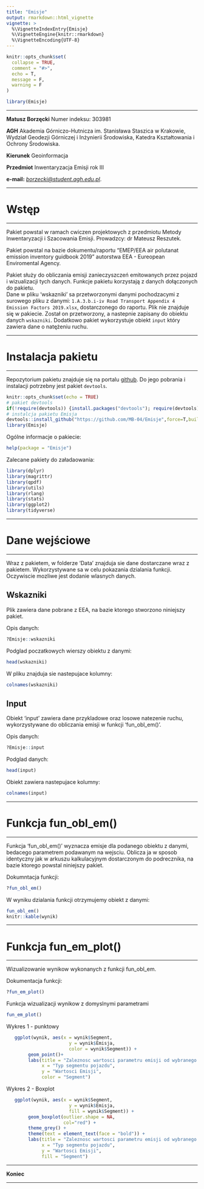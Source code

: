 ```yaml
---
title: "Emisje"
output: rmarkdown::html_vignette
vignette: >
  %\VignetteIndexEntry{Emisje}
  %\VignetteEngine{knitr::rmarkdown}
  %\VignetteEncoding{UTF-8}
---
```


```r
knitr::opts_chunk$set(
  collapse = TRUE,
  comment = "#>",
  echo = T,
  message = F,
  warning = F
)
```

```r
library(Emisje)
```


***

**Matusz Borzęcki**
Numer indeksu: 303981

**AGH** Akademia Górniczo-Hutnicza im. Stanisława Staszica w Krakowie, Wydział Geodezji Górniczej i Inżynierii Środowiska, Katedra Kształtowania i Ochrony Środowiska.

**Kierunek** Geoinformacja

**Przedmiot** Inwentaryzacja Emisji rok III

**e-mail:** *[borzecki@student.agh.edu.pl](borzecki@student.agh.edu.pl)*.

***
# Wstęp
***

Pakiet powstal w ramach cwiczen projektowych z przedmiotu Metody Inwentaryzacji i Szacowania Emisji. Prowadzcy: dr Mateusz Reszutek.

Pakiet powstal na bazie dokumentu/raportu "EMEP/EEA air polutanat emission inventory guidbook 2019" autorstwa EEA - Eureopean Enviromental Agency.

Pakiet służy do obliczania emisji zanieczyszczeń emitowanych przez pojazd i wizualizacji tych danych. Funkcje pakietu korzystają z danych dołączonych do pakietu.   
Dane w pliku 'wskazniki' sa przetworzonymi danymi pochodzacymi z surowego pliku z danymi:  `1.A.3.b.i-iv Road Transport Appendix 4 Emission Factors 2019.xlsx`, dostarczonego do raportu. Plik nie znajduje się w pakiecie. Został on przetworzony, a nastepnie zapisany do obiektu danych `wskazniki`. Dodatkowo pakiet wykorzystuje obiekt `input` który zawiera dane o natężeniu ruchu.  

***
# Instalacja pakietu
***

Repozytorium pakietu znajduje się na portalu [github](https://github.com/MB-04).
Do jego pobrania i instalacji potrzebny jest pakiet `devtools`.

```r
knitr::opts_chunk$set(echo = TRUE)
# pakiet devtools
if(!require(devtools)) {install.packages("devtools"); require(devtools)}
# instalcja pakietu Emisja
devtools::install_github("https://github.com/MB-04/Emisje",force=T,build_vignettes = T)
library(Emisje)
```

Ogólne informacje o pakiecie:

```r
help(package = "Emisje")
```

Zalecane pakiety do załadaowania:

```r
library(dplyr)
library(magrittr)
library(qpdf)
library(utils)
library(rlang)
library(stats)
library(ggplot2)
library(tidyverse)
```

***
# Dane wejściowe 
***

Wraz z pakietem, w folderze 'Data' znajduja sie dane dostarczane wraz z pakietem. Wykorzystywane sa w celu pokazania dzialania funkcji.
Oczywiscie mozliwe jest dodanie wlasnych danych.
        
## Wskazniki

Plik zawiera dane pobrane z EEA, na bazie ktorego stworzono niniejszy pakiet.

Opis danych:
```r
?Emisje::wskazniki
```

Podglad poczatkowych wierszy obiektu z danymi:
```r
head(wskazniki)
```

W pliku znajduja sie nastepujace kolumny:
```r
colnames(wskazniki)
```

## Input

Obiekt 'input' zawiera dane przykladowe oraz losowe natezenie ruchu, wykorzystywane do obliczania emisji w funkcji 'fun_obl_em()'. 

Opis danych:
```r
?Emisje::input
```
Podglad danych:
```r
head(input)
```

Obiekt zawiera nastepujace kolumny:
```r
colnames(input)
```

***
# Funkcja fun_obl_em()
***

Funkcja 'fun_obl_em()' wyznacza emisje dla podanego obiektu z danymi, bedacego parametrem podawanym na wejsciu. Oblicza ja w sposob identyczny jak w arkuszu kalkulacyjnym dostarczonym do podrecznika, na bazie ktorego powstal niniejszy pakiet.

Dokumntacja funkcji:
```r
?fun_obl_em()
```

W wyniku dzialania funkcji otrzymujemy obiekt z danymi:
```r
fun_obl_em()
knitr::kable(wynik)
```

***
# Funkcja fun_em_plot()
***

Wizualizowanie wynikow wykonanych z funkcji fun_obl_em. 

Dokumentacja funkcji:
```r
?fun_em_plot()
```

Funkcja wizualizacji wynikow z domyslnymi parametrami
```r
fun_em_plot() 
```

Wykres 1 - punktowy

```r
   ggplot(wynik, aes(x = wynik$Segment,
                       y = wynik$Emisja,
                       color = wynik$Segment)) +
        geom_point()+
        labs(title = "Zaleznosc wartosci parametru emisji od wybranego segmentu",
             x = "Typ segmentu pojazdu",
             y = "Wartosci Emisji",
             color = "Segment")
```


Wykres 2 - Boxplot

```r
   ggplot(wynik, aes(x = wynik$Segment,
                       y = wynik$Emisja,
                       fill = wynik$Segment)) +
        geom_boxplot(outlier.shape = NA,
                     col="red") +
        theme_grey() +
        theme(text = element_text(face = "bold")) +
        labs(title = "Zaleznosc wartosci parametru emisji od wybranego segmentu",
             x = "Typ segmentu pojazdu",
             y = "Wartosci Emisji",
             fill = "Segment")
```


***

**Koniec**

***
